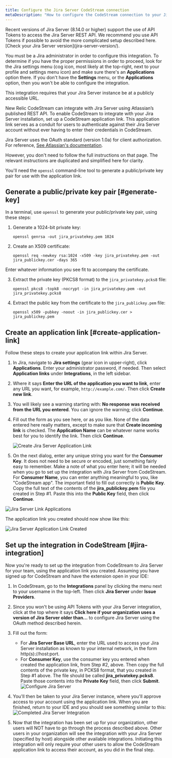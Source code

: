 ```yaml
---
title: Configure the Jira Server CodeStream connection
metaDescription: "How to configure the CodeStream connection to your Jira server."
---
```


<Callout variant="caution">
Recent versions of Jira Server (8.14.0 or higher) support the use of API Tokens to access the Jira Server REST API. We recommend you use API Tokens if possible to avoid the more complicated setup described here. [Check your Jira Server version](jira-server-version/).

You must be a Jira administrator in order to configure this integration. To determine if you have the proper permissions in order to proceed, look for the Jira settings menu (cog icon, most likely at the top-right, next to your profile and settings menu icon) and make sure there's an **Applications** option there. If you don't have the **Settings** menu, or the **Applications** option, then you won't be able to configure the integration.

This integration requires that your Jira Server instance be at a publicly accessible URL.
</Callout>

New Relic CodeStream can integrate with Jira Server using Atlassian’s published REST API. To enable CodeStream to integrate with your Jira Server installation, set up a CodeStream application link. This application link serves as a conduit for users to authenticate against their Jira Server account without ever having to enter their credentials in CodeStream.

Jira Server uses the OAuth standard (version 1.0a) for client authorization. For reference, [See Atlassian's documentation](https://developer.atlassian.com/server/jira/platform/oauth/). 

However, you don't need to follow the full instructions on that page. The relevant instructions are duplicated and simplified here for clarity. 

You'll need the `openssl` command-line tool to generate a public/private key pair for use with the application link.

## Generate a public/private key pair [#generate-key]

In a terminal, use `openssl` to generate your public/private key pair, using these steps:

1. Generate a 1024-bit private key:

    ```
    openssl genrsa -out jira_privatekey.pem 1024
    ```

2. Create an X509 certificate:

    ```
    openssl req -newkey rsa:1024 -x509 -key jira_privatekey.pem -out jira_publickey.cer -days 365
    ```

  Enter whatever information you see fit to accompany the certificate.

3. Extract the private key (PKCS8 format) to the `jira_privatekey.pcks8` file:

    ```
    openssl pkcs8 -topk8 -nocrypt -in jira_privatekey.pem -out jira_privatekey.pcks8
    ```

4. Extract the public key from the certificate to the `jira_publickey.pem` file:

    ```
    openssl x509 -pubkey -noout -in jira_publickey.cer > jira_publickey.pem
    ```

## Create an application link [#create-application-link]

Follow these steps to create your application link within Jira Server.

1. In Jira, navigate to **Jira settings** (gear icon in upper-right), click **Applications**. Enter your administrator password, if needed. Then select **Application links** under **Integrations**, in the left sidebar.
2. Where it says **Enter the URL of the application you want to link**, enter any URL you want, for example, `http://example.com/`. Then click **Create new link**.
3. You will likely see a warning starting with: **No response was received from the URL you entered**. You can ignore the warning; click **Continue**.
4. Fill out the form as you see here, or as you like. None of the data entered here really matters, except to make sure that **Create incoming link** is checked. The **Application Name** can be whatever name works best for you to identify the link. Then click **Continue**.

    ![Create Jira Server Application Link](/images/CreateJiraServerApplicationLink1.png)

5. On the next dialog, enter any unique string you want for the **Consumer Key**. It does not need to be secure or encoded, just something fairly easy to remember. Make a note of what you enter here; it will be needed when you go to set up the integration with Jira Server from CodeStream. For **Consumer Name**, you can enter anything meaningful to you, like "CodeStream app". The important field to fill out correctly is **Public Key**. Copy the full text of the contents of the **jira_publickey.pem** file you created in Step #1. Paste this into the **Public Key** field, then click **Continue**.

![Jira Server Link Applications](/images/JiraServerLinkApplications1.png)

The application link you created should now show like this:

![Jira Server Application Link Created](/images/JiraServerApplicationLinkCreated1.png)

## Set up the integration in CodeStream [#jira-integration]

Now you're ready to set up the integration from CodeStream to Jira Server for your team, using the application link you created. Assuming you have signed up for CodeStream and have the extension open in your IDE:

1. In CodeStream, go to the **Integrations** panel by clicking the menu next to your username in the top-left. Then click **Jira Server** under **Issue Providers**.
2. Since you won't be using API Tokens with your Jira Server integration, click at the top where it says **Click here if your organization uses a version of Jira Server older than...** to configure Jira Server using the OAuth method described herein.
3. Fill out the form:
    * For **Jira Server Base URL**, enter the URL used to access your Jira Server installation as known to your internal network, in the form http(s)://host:port. 
    * For **Consumer Key**, use the consumer key you entered when created the application link, from Step #2, above. Then copy the full contents of the private key, in PCKS8 format, that you created in Step #1 above. The file should be called **jira_privatekey.pcks8**. Paste those contents into the **Private Key** field, then click **Submit**.
  ![Configure Jira Server](/images/ConfigureJiraServer1.png)

4. You'll then be taken to your Jira Server instance, where you'll approve access to your account using the application link. When you are finished, return to your IDE and you should see something similar to this:
  ![Completed Jira Server Integration](/images/CompletedJiraServerIntegration1.png)

5. Now that the integration has been set up for your organization, other users will NOT have to go through the process described above. Other users in your organization will see the integration with your Jira Server (specified by host) alongside other available integrations. Initiating this integration will only require your other users to allow the CodeStream application link to access their account, as you did in the final step.

